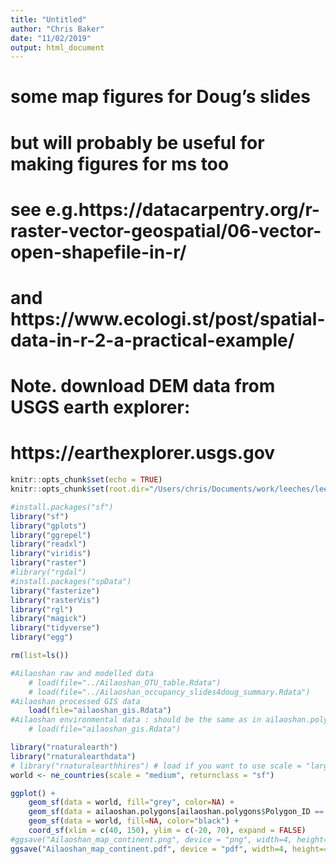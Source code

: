 ```yaml
---
title: "Untitled"
author: "Chris Baker"
date: "11/02/2019"
output: html_document
---
```

# some map figures for Doug's slides
# but will probably be useful for making figures for ms too

# see e.g.https://datacarpentry.org/r-raster-vector-geospatial/06-vector-open-shapefile-in-r/
# and https://www.ecologi.st/post/spatial-data-in-r-2-a-practical-example/

# Note. download DEM data from USGS earth explorer:
# https://earthexplorer.usgs.gov

```r
knitr::opts_chunk$set(echo = TRUE)
knitr::opts_chunk$set(root.dir="/Users/chris/Documents/work/leeches/leeches2018/gis")
```

```r
#install.packages("sf")
library("sf")
library("gplots")
library("ggrepel")
library("readxl")
library("viridis")
library("raster")
#library("rgdal")
#install.packages("spData")
library("fasterize")
library("rasterVis")
library("rgl")
library("magick")
library("tidyverse")
library("egg")
```

```r
rm(list=ls())
```

```r
#Ailaoshan raw and modelled data
    # load(file="../Ailaoshan_OTU_table.Rdata")
    # load(file="../Ailaoshan_occupancy_slides4doug_summary.Rdata")
#Ailaoshan processed GIS data
    load(file="ailaoshan_gis.Rdata")
#Ailaoshan environmental data : should be the same as in ailaoshan.polygons as loaded in ailaoshan_gis.Rdata
    # load(file="ailaoshan_gis.Rdata")
```

```r
library("rnaturalearth")
library("rnaturalearthdata")
# library("rnaturalearthhires") # load if you want to use scale = "large" below
world <- ne_countries(scale = "medium", returnclass = "sf")
```

```r
ggplot() +
    geom_sf(data = world, fill="grey", color=NA) +
    geom_sf(data = ailaoshan.polygons[ailaoshan.polygons$Polygon_ID == 9,], fill="red", color="red") +
    geom_sf(data = world, fill=NA, color="black") +
    coord_sf(xlim = c(40, 150), ylim = c(-20, 70), expand = FALSE)
#ggsave("Ailaoshan_map_continent.png", device = "png", width=4, height=4)
ggsave("Ailaoshan_map_continent.pdf", device = "pdf", width=4, height=4)
```
